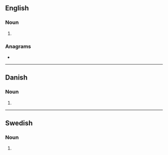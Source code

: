 {{also|Parkers|pārķers}}
==English==

===Noun===
{{head|en|noun plural form}}

# {{plural of|parker|lang=en}}

===Anagrams===
* {{anagrams|en|Spraker|reparks|sparker}}

----

==Danish==

===Noun===
{{head|da|noun form|g=c}}

# {{genitive plural indefinite of|park|lang=da}}

----

==Swedish==

===Noun===
{{head|sv|noun form}}

# {{sv-noun-form-indef-gen-pl|park}}